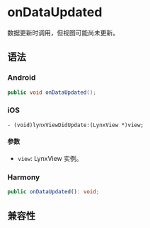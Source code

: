 # onDataUpdated

数据更新时调用，但视图可能尚未更新。

## 语法

### Android

```java
public void onDataUpdated();
```

### iOS

```objc
- (void)lynxViewDidUpdate:(LynxView *)view;
```

#### 参数

- `view`: LynxView 实例。

### Harmony

```typescript
public onDataUpdated(): void;
```

## 兼容性


<LegacyCompatTable metadata="lynx-native-api/lynx-view-client/on-data-updated" />
